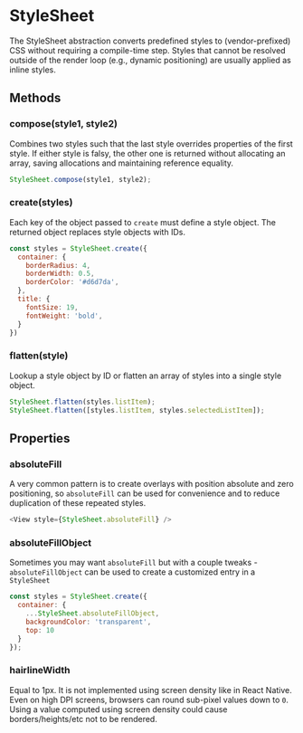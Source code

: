 
<Meta title="APIs|StyleSheet" />

# StyleSheet

The StyleSheet abstraction converts predefined styles to (vendor-prefixed) CSS
without requiring a compile-time step. Styles that cannot be resolved outside of
the render loop (e.g., dynamic positioning) are usually applied as inline
styles.

## Methods

### compose(style1, style2)

Combines two styles such that the last style overrides properties of the first
style. If either style is falsy, the other one is returned without allocating an
array, saving allocations and maintaining reference equality.

```js
StyleSheet.compose(style1, style2);
```

### create(styles)

Each key of the object passed to `create` must define a style object. The
returned object replaces style objects with IDs.

```js
const styles = StyleSheet.create({
  container: {
    borderRadius: 4,
    borderWidth: 0.5,
    borderColor: '#d6d7da',
  },
  title: {
    fontSize: 19,
    fontWeight: 'bold',
  }
})
```

### flatten(style)

Lookup a style object by ID or flatten an array of styles into a single style
object.

```js
StyleSheet.flatten(styles.listItem);
StyleSheet.flatten([styles.listItem, styles.selectedListItem]);
```

## Properties

### absoluteFill

A very common pattern is to create overlays with position absolute and zero
positioning, so `absoluteFill` can be used for convenience and to reduce
duplication of these repeated styles.

```js
<View style={StyleSheet.absoluteFill} />
```

### absoluteFillObject

Sometimes you may want `absoluteFill` but with a couple tweaks -
`absoluteFillObject` can be used to create a customized entry in a `StyleSheet`

```js
const styles = StyleSheet.create({
  container: {
    ...StyleSheet.absoluteFillObject,
    backgroundColor: 'transparent',
    top: 10
  }
});
```

### hairlineWidth

Equal to 1px. It is not implemented using screen density like in React Native.
Even on high DPI screens, browsers can round sub-pixel values down to `0`.
Using a value computed using screen density could cause borders/heights/etc not to be rendered.
